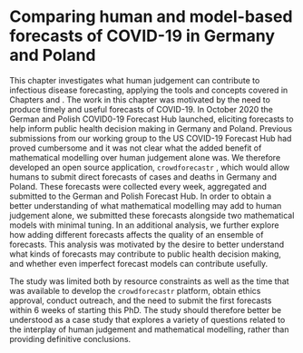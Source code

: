 # Comparing human and model-based forecasts of COVID-19 in Germany and Poland
\label{sec:GermanyPoland}

This chapter investigates what human judgement can contribute to infectious disease forecasting, applying the tools and concepts covered in Chapters \ref{background} and \ref{sec:scoringutils}. The work in this chapter was motivated by the need to produce timely and useful forecasts of COVID-19. In October 2020 the German and Polish COVID0-19 Forecast Hub \citep{bracherPreregisteredShorttermForecasting2021} launched, eliciting forecasts to help inform public health decision making in Germany and Poland. Previous submissions from our working group to the US COVID-19 Forecast Hub \citep{cramerEvaluationIndividualEnsemble2022} had proved cumbersome and it was not clear what the added benefit of mathematical modelling over human judgement alone was. We therefore developed an open source application, `crowdforecastr` \citep{crowdforecastr}, which would allow humans to submit direct forecasts of cases and deaths in Germany and Poland. These forecasts were collected every week, aggregated and submitted to the German and Polish Forecast Hub. In order to obtain a better understanding of what mathematical modelling may add to human judgement alone, we submitted these forecasts alongside two mathematical models with minimal tuning. In an additional analysis, we further explore how adding different forecasts affects the quality of an ensemble of forecasts. This analysis was motivated by the desire to better understand what kinds of forecasts may contribute to public health decision making, and whether even imperfect forecast models can contribute usefully. 

The study was limited both by resource constraints as well as the time that was available to develop the `crowdforecastr` platform, obtain ethics approval, conduct outreach, and the need to submit the first forecasts within 6 weeks of starting this PhD. The study should therefore better be understood as a case study that explores a variety of questions related to the interplay of human judgement and mathematical modelling, rather than providing definitive conclusions. 




\clearpage


<!-- \includepdf[pages=-]{papers/Research Paper Cover Sheet-18 Paper 2.docx.pdf} -->

\includepdf[pages=-]{papers/Paper-2-Forecasts-Germany-Poland.pdf}
\includepdf[pages=-]{papers/Paper-2-SI.pdf}
